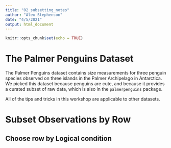 ```yaml
---
title: "02_subsetting_notes"
author: "Alex Stephenson"
date: "4/5/2021"
output: html_document
---
```


```r
knitr::opts_chunk$set(echo = TRUE)
```

# The Palmer Penguins Dataset 

The Palmer Penguins dataset contains size measurements for three penguin species observed on three islands in the Palmer Archipelago in Antarctica. We picked this dataset because penguins are cute, and because it provides a curated subset of raw data, which is also in the `palmerpenguins` package. 

All of the tips and tricks in this workshop are applicable to other datasets. 

# Subset Observations by Row 

## Choose row by Logical condition 

